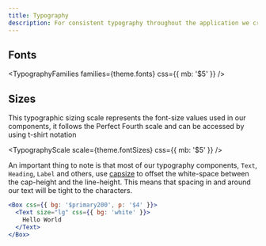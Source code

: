```yaml
---
title: Typography
description: For consistent typography throughout the application we created a variety of Text components, you can read more about those specific font styles in the Text Component documentation.
---
```


## Fonts

<TypographyFamilies families={theme.fonts} css={{ mb: '$5' }} />

## Sizes

This typographic sizing scale represents the font-size values used in our components, it follows the Perfect Fourth scale and can be accessed by using t-shirt notation

<TypographyScale scale={theme.fontSizes} css={{ mb: '$5' }} />

An important thing to note is that most of our typography components, `Text`, `Heading`, `Label` and others, use [capsize](https://seek-oss.github.io/capsize/) to offset the white-space between the cap-height and the line-height. This means that spacing in and around our text will be tight to the characters.

```jsx preview
<Box css={{ bg: '$primary200', p: '$4' }}>
  <Text size="lg" css={{ bg: 'white' }}>
    Hello World
  </Text>
</Box>
```
